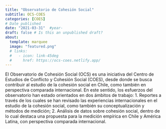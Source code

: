 ```yaml
---
title: "Observatorio de Cohesión Social"
subtitle: OCS-COES
categories: [COES]
# Date published
date: "2021-03-31"  #year-
draft: false # Is this an unpublished draft?
about:
  template: marquee
  image: "featured.png"  
  # links:
  #   - icon: link-45deg
  #     href: https://ocs-coes.netlify.app/
---
```


::: {.button}
[<i class="bi bi-link-45deg"></i>](https://ocs-coes.netlify.app/){.btn-action-primary .btn-action .btn .btn-success .btn-lg role="button" style="margin-top: 0em;"}
:::

El Observatorio de Cohesión Social (OCS) es una iniciativa del Centro de Estudios de Conflicto y Cohesión Social (COES), desde donde se busca contribuir al estudio de la cohesión social en Chile, como también en perspectiva comparada internacional. En este sentido, los esfuerzos del observatorio han estado orientados en dos ámbitos de trabajo: 1. Reportes a través de los cuales se han revisado las experiencias internacionales en el estudio de la cohesión social, como también su conceptualización y métodos de medición; 2. Análisis de datos sobre cohesión social, dentro de lo cual destaca una propuesta para la medición empírica en Chile y América Latina, con perspectiva comparada internacional.
